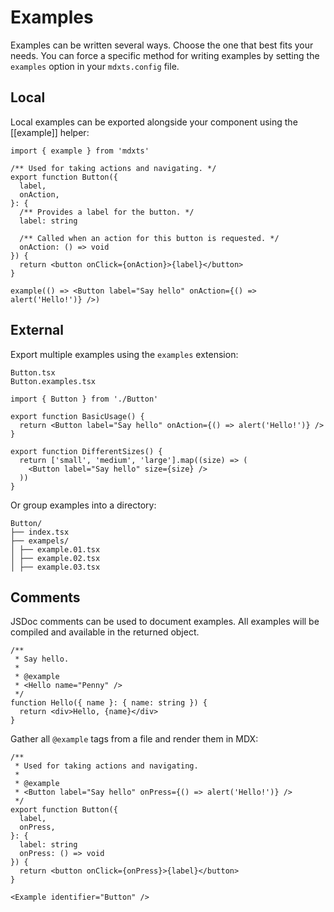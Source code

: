 # Examples

Examples can be written several ways. Choose the one that best fits your needs. You can force a specific method for writing examples by setting the `examples` option in your `mdxts.config` file.

## Local

Local examples can be exported alongside your component using the [[example]] helper:

```tsx filename=Button.tsx
import { example } from 'mdxts'

/** Used for taking actions and navigating. */
export function Button({
  label,
  onAction,
}: {
  /** Provides a label for the button. */
  label: string

  /** Called when an action for this button is requested. */
  onAction: () => void
}) {
  return <button onClick={onAction}>{label}</button>
}

example(() => <Button label="Say hello" onAction={() => alert('Hello!')} />)
```

## External

Export multiple examples using the `examples` extension:

```
Button.tsx
Button.examples.tsx
```

```tsx filename=Button.examples.tsx
import { Button } from './Button'

export function BasicUsage() {
  return <Button label="Say hello" onAction={() => alert('Hello!')} />
}

export function DifferentSizes() {
  return ['small', 'medium', 'large'].map((size) => (
    <Button label="Say hello" size={size} />
  ))
}
```

Or group examples into a directory:

```
Button/
├── index.tsx
├── exampels/
│ ├── example.01.tsx
│ ├── example.02.tsx
│ ├── example.03.tsx
```

## Comments

JSDoc comments can be used to document examples. All examples will be compiled and available in the returned object.

```tsx
/**
 * Say hello.
 *
 * @example
 * <Hello name="Penny" />
 */
function Hello({ name }: { name: string }) {
  return <div>Hello, {name}</div>
}
```

Gather all `@example` tags from a file and render them in MDX:

```tsx Button/index.tsx
/**
 * Used for taking actions and navigating.
 *
 * @example
 * <Button label="Say hello" onPress={() => alert('Hello!')} />
 */
export function Button({
  label,
  onPress,
}: {
  label: string
  onPress: () => void
}) {
  return <button onClick={onPress}>{label}</button>
}
```

```mdx filename=Button/README.mdx
<Example identifier="Button" />
```
